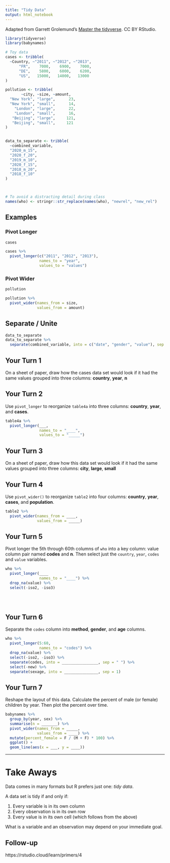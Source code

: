 ```yaml
---
title: "Tidy Data"
output: html_notebook
---
```


Adapted from Garrett Grolemund's [Master the tidyverse](https://github.com/rstudio/master-the-tidyverse).  CC BY RStudio.

```r
library(tidyverse)
library(babynames)

# Toy data
cases <- tribble(
  ~Country, ~"2011", ~"2012", ~"2013",
      "FR",    7000,    6900,    7000,
      "DE",    5800,    6000,    6200,
      "US",   15000,   14000,   13000
)

pollution <- tribble(
       ~city, ~size, ~amount,
  "New York", "large",      23,
  "New York", "small",      14,
    "London", "large",      22,
    "London", "small",      16,
   "Beijing", "large",     121,
   "Beijing", "small",     121
)


data_to_separate <- tribble(
  ~combined_variable,
  "2020_m_15",
  "2020_f_20",
  "2019_m_10",
  "2020_f_15",
  "2018_m_20",
  "2018_f_10"
)



# To avoid a distracting detail during class
names(who) <- stringr::str_replace(names(who), "newrel", "new_rel")
```


## Examples

### Pivot Longer

```r
cases

```


```r
cases %>% 
  pivot_longer(c("2011", "2012", "2013"),
               names_to = "year",
               values_to = "values")
```


### Pivot Wider

```r
pollution 
```


```r
pollution %>% 
  pivot_wider(names_from = size,
              values_from = amount)
```

## Separate / Unite

```r
data_to_separate
data_to_separate %>% 
  separate(combined_variable, into = c("date", "gender", "value"), sep = "_")
```




## Your Turn 1

On a sheet of paper, draw how the cases data set would look if it had the same values grouped into three columns: **country**, **year**, **n**

## Your Turn 2

Use `pivot_longer` to reorganize `table4a` into three columns: **country**, **year**, and **cases**.

```r
table4a %>% 
  pivot_longer(___,
               names_to = "____",
               values_to = "_____")
```

## Your Turn 3

On a sheet of paper, draw how this data set would look if it had the same values grouped into three columns: **city**, **large**, **small**

## Your Turn 4

Use `pivot_wider()` to reorganize `table2` into four columns: **country**, **year**, **cases**, and **population**.

```r
table2 %>% 
  pivot_wider(names_from = ____,
              values_from = _____)
```

## Your Turn 5

Pivot longer the 5th through 60th columns of `who` into a key column: value column pair named **codes** and **n**. Then select just the `country`, `year`, `codes` and `value` variables.

```r
who %>% 
  pivot_longer(____
               names_to = "____") %>% 
  drop_na(value) %>% 
  select(-iso2, -iso3)


  
```

## Your Turn 6

Separate the `codes` column into **method**, **gender**, and **age** columns.

```r

who %>% 
  pivot_longer(5:60,
               names_to = "codes") %>% 
  drop_na(value) %>% 
  select(-iso2, -iso3) %>% 
  separate(codes, into = ________________, sep = " ") %>% 
  select(-new) %>% 
  separate(sexage, into = _______________, sep = 1)
```

## Your Turn 7

Reshape the layout of this data. Calculate the percent of male (or female) children by year. Then plot the percent over time.

```r
babynames %>%
  group_by(year, sex) %>% 
  summarise(n = _______) %>% 
  pivot_wider(names_from = _____,
              values_from = ____) %>% 
  mutate(percent_female = F / (M + F) * 100) %>% 
  ggplot() +
  geom_line(aes(x = ___, y = ____))

```

***

# Take Aways

Data comes in many formats but R prefers just one: _tidy data_.

A data set is tidy if and only if:

1. Every variable is in its own column
2. Every observation is in its own row
3. Every value is in its own cell (which follows from the above)

What is a variable and an observation may depend on your immediate goal.

## Follow-up

https://rstudio.cloud/learn/primers/4
